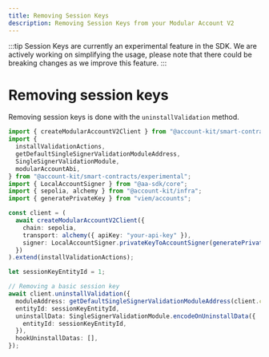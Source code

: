 ```yaml
---
title: Removing Session Keys
description: Removing Session Keys from your Modular Account V2
---
```


:::tip
Session Keys are currently an experimental feature in the SDK. We are actively working on simplifying the usage, please note that there could be breaking changes as we improve this feature.
:::

# Removing session keys

Removing session keys is done with the `uninstallValidation` method.

```ts twoslash
import { createModularAccountV2Client } from "@account-kit/smart-contracts";
import {
  installValidationActions,
  getDefaultSingleSignerValidationModuleAddress,
  SingleSignerValidationModule,
  modularAccountAbi,
} from "@account-kit/smart-contracts/experimental";
import { LocalAccountSigner } from "@aa-sdk/core";
import { sepolia, alchemy } from "@account-kit/infra";
import { generatePrivateKey } from "viem/accounts";

const client = (
  await createModularAccountV2Client({
    chain: sepolia,
    transport: alchemy({ apiKey: "your-api-key" }),
    signer: LocalAccountSigner.privateKeyToAccountSigner(generatePrivateKey()),
  })
).extend(installValidationActions);

let sessionKeyEntityId = 1;

// Removing a basic session key
await client.uninstallValidation({
  moduleAddress: getDefaultSingleSignerValidationModuleAddress(client.chain),
  entityId: sessionKeyEntityId,
  uninstallData: SingleSignerValidationModule.encodeOnUninstallData({
    entityId: sessionKeyEntityId,
  }),
  hookUninstallDatas: [],
});
```
